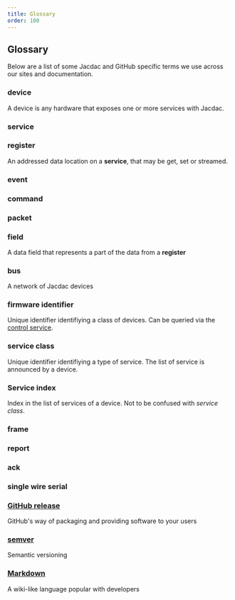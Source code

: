 ```yaml
---
title: Glossary
order: 100
---
```


## Glossary

Below are a list of some Jacdac and GitHub specific terms we use across our sites and documentation.

### device

A device is any hardware that exposes one or more services with Jacdac.

### service

### register

An addressed data location on a **service**, that may be get, set or streamed. 

### event

### command

### packet

### field

A data field that represents a part of the data from a **register**

### bus

A network of Jacdac devices

### firmware identifier

Unique identifier identifiying a class of devices. Can be queried via the [control service](/services/control/).

### service class

Unique identifier identifiying a type of service. The list of service is announced by a device.

### Service index 

Index in the list of services of a device. Not to be confused with _service class_.

### frame

### report

### ack

### single wire serial

### [GitHub release](https://docs.github.com/en/free-pro-team@latest/github/getting-started-with-github/github-glossary#release)

GitHub's way of packaging and providing software to your users

### [semver](https://semver.org/)

Semantic versioning

### [Markdown](https://github.github.com/gfm/)

A wiki-like language popular with developers
